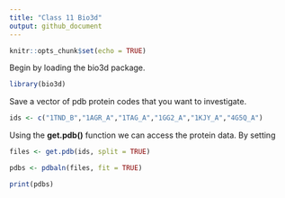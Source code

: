 ```yaml
---
title: "Class 11 Bio3d"
output: github_document
---
```


```r
knitr::opts_chunk$set(echo = TRUE)
```

Begin by loading the bio3d package.

```r
library(bio3d)
```

Save a vector of pdb protein codes that you want to investigate.
```r
ids <- c("1TND_B","1AGR_A","1TAG_A","1GG2_A","1KJY_A","4G5Q_A")  

```

Using the **get.pdb()** function we can access the protein data.  By setting 
```r
files <- get.pdb(ids, split = TRUE)

pdbs <- pdbaln(files, fit = TRUE)

```

```r
print(pdbs)
```

